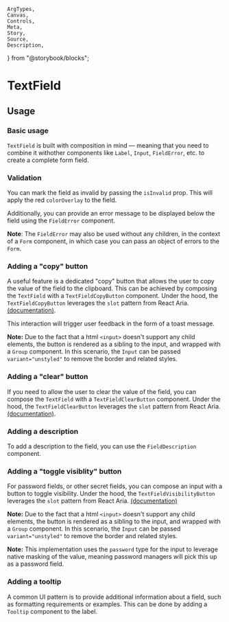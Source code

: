     ArgTypes,
    Canvas,
    Controls,
    Meta,
    Story,
    Source,
    Description,
} from "@storybook/blocks";


<Meta of={stories} />

# TextField

<Description of={TextField} />

## Usage

### Basic usage

`TextField` is built with composition in mind — meaning that you need to combine
it withother components like `Label`, `Input`, `FieldError`, etc. to create a
complete form field.

<Canvas
    sourceState="shown"
    of={stories.Default}
/>

### Validation

You can mark the field as invalid by passing the `isInvalid` prop. This will
apply the red `colorOverlay` to the field.

Additionally, you can provide an error message to be displayed below the field
using the `FieldError` component.

**Note**: The `FieldError` may also be used without any children, in the context
of a `Form` component, in which case you can pass an object of errors to the
`Form`.

<Canvas
    sourceState="shown"
    of={stories.InvalidWithError}
/>

### Adding a "copy" button

A useful feature is a dedicated "copy" button that allows the user to copy the
value of the field to the clipboard. This can be achieved by composing the
`TextField` with a `TextFieldCopyButton` component. Under the hood, the
`TextFieldCopyButton` leverages the `slot` pattern from React Aria.
[(documentation)](https://react-spectrum.adobe.com/react-aria/advanced.html#slots).

This interaction will trigger user feedback in the form of a toast message.

**Note:** Due to the fact that a html `<input>` doesn't support any child
elements, the button is rendered as a sibling to the input, and wrapped with a
`Group` component. In this scenario, the `Input` can be passed
`variant="unstyled"` to remove the border and related styles.

<Canvas
    sourceState="shown"
    of={stories.CopyButton}
/>

### Adding a "clear" button

If you need to allow the user to clear the value of the field, you can compose
the `TextField` with a `TextFieldClearButton` component. Under the hood, the
`TextFieldClearButton` leverages the `slot` pattern from React Aria.
[(documentation)](https://react-spectrum.adobe.com/react-aria/advanced.html#slots).

<Canvas
    sourceState="shown"
    of={stories.ClearButton}
/>

### Adding a description

To add a description to the field, you can use the `FieldDescription` component.

<Canvas
    sourceState="shown"
    of={stories.Description}
/>

### Adding a "toggle visiblity" button

For password fields, or other secret fields, you can compose an input with a
button to toggle visibility. Under the hood, the `TextFieldVisibilityButton`
leverages the `slot` pattern from React Aria.
[(documentation)](https://react-spectrum.adobe.com/react-aria/advanced.html#slots)

**Note:** Due to the fact that a html `<input>` doesn't support any child
elements, the button is rendered as a sibling to the input, and wrapped with a
`Group` component. In this scenario, the `Input` can be passed
`variant="unstyled"` to remove the border and related styles.

**Note:** This implementation uses the `password` type for the input to leverage
native masking of the value, meaning password managers will pick this up as a
password field.

<Canvas
    sourceState="shown"
    of={stories.Visibilty}
/>

### Adding a tooltip

A common UI pattern is to provide additional information about a field, such as
formatting requirements or examples. This can be done by adding a `Tooltip`
component to the label.

<Canvas
    sourceState="shown"
    of={stories.LabelTooltip}
/>
